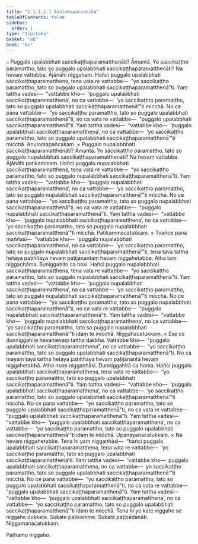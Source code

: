 ```yaml
---
title: "1.1.1.1.1 Anulomapaccanīka"
tableOfContents: false
sidebar:
  order: 1
type: "tipitaka"
basket: "ab"
book: "kv"
---
```



<DynamicBreadcrumb />

<Division number="1" book="kv">

<Paragraph number="2" book="kv">
๐ Puggalo upalabbhati saccikaṭṭhaparamatthenāti? Āmantā. Yo saccikaṭṭho paramattho, tato so puggalo upalabbhati saccikaṭṭhaparamatthenāti? Na hevaṃ vattabbe.
</Paragraph>

<Paragraph number="3" book="kv">
Ājānāhi niggahaṃ. Hañci puggalo upalabbhati saccikaṭṭhaparamatthena, tena vata re vattabbe—  “yo saccikaṭṭho paramattho, tato so puggalo upalabbhati saccikaṭṭhaparamatthenā”ti. Yaṃ tattha vadesi—  “vattabbe kho—  ‘puggalo upalabbhati saccikaṭṭhaparamatthena’, no ca vattabbe—  ‘yo saccikaṭṭho paramattho, tato so puggalo upalabbhati saccikaṭṭhaparamatthenā’”ti micchā.
</Paragraph>

<Paragraph number="4" book="kv">
No ce pana vattabbe—  “yo saccikaṭṭho paramattho, tato so puggalo upalabbhati saccikaṭṭhaparamatthenā”ti, no ca vata re vattabbe—  “puggalo upalabbhati saccikaṭṭhaparamatthenā”ti. Yaṃ tattha vadesi—  “vattabbe kho—  ‘puggalo upalabbhati saccikaṭṭhaparamatthena’, no ca vattabbe—  ‘yo saccikaṭṭho paramattho, tato so puggalo upalabbhati saccikaṭṭhaparamatthenā’”ti micchā.

</Paragraph>
</Division>

<Paragraph number="5" type="center" book="kv">
Anulomapañcakaṃ.


</Paragraph>

<Division number="2" book="kv">

<Paragraph number="6" book="kv">
× Puggalo nupalabbhati saccikaṭṭhaparamatthenāti? Āmantā. Yo saccikaṭṭho paramattho, tato so puggalo nupalabbhati saccikaṭṭhaparamatthenāti? Na hevaṃ vattabbe.
</Paragraph>

<Paragraph number="7" book="kv">
Ājānāhi paṭikammaṃ. Hañci puggalo nupalabbhati saccikaṭṭhaparamatthena, tena vata re vattabbe—  “yo saccikaṭṭho paramattho, tato so puggalo nupalabbhati saccikaṭṭhaparamatthenā”ti. Yaṃ tattha vadesi—  “vattabbe kho—  ‘puggalo nupalabbhati saccikaṭṭhaparamatthena’, no ca vattabbe—  ‘yo saccikaṭṭho paramattho, tato so puggalo nupalabbhati saccikaṭṭhaparamatthenā’”ti micchā.
</Paragraph>

<Paragraph number="8" book="kv">
No ce pana vattabbe—  “yo saccikaṭṭho paramattho, tato so puggalo nupalabbhati saccikaṭṭhaparamatthenā”ti, no ca vata re vattabbe—  “puggalo nupalabbhati saccikaṭṭhaparamatthenā”ti. Yaṃ tattha vadesi—  “vattabbe kho—  ‘puggalo nupalabbhati saccikaṭṭhaparamatthena’, no ca vattabbe—  ‘yo saccikaṭṭho paramattho, tato so puggalo nupalabbhati saccikaṭṭhaparamatthenā’”ti micchā.

</Paragraph>
</Division>

<Paragraph number="9" type="center" book="kv">
Paṭikammacatukkaṃ.


</Paragraph>

<Division number="3" book="kv">

<Paragraph number="10" book="kv">
× Tvañce pana maññasi—  “vattabbe kho—  ‘puggalo nupalabbhati saccikaṭṭhaparamatthena’, no ca vattabbe—  ‘yo saccikaṭṭho paramattho, tato so puggalo nupalabbhati saccikaṭṭhaparamatthenā’”ti, tena tava tattha hetāya paṭiññāya hevaṃ paṭijānantaṃ hevaṃ niggahetabbe. Atha taṃ niggaṇhāma. Suniggahito ca hosi.
</Paragraph>

<Paragraph number="11" book="kv">
Hañci puggalo nupalabbhati saccikaṭṭhaparamatthena, tena vata re vattabbe—  “yo saccikaṭṭho paramattho, tato so puggalo nupalabbhati saccikaṭṭhaparamatthenā”ti. Yaṃ tattha vadesi—  “vattabbe kho—  ‘puggalo nupalabbhati saccikaṭṭhaparamatthena’, no ca vattabbe—  ‘yo saccikaṭṭho paramattho, tato so puggalo nupalabbhati saccikaṭṭhaparamatthenā’”ti micchā.
</Paragraph>

<Paragraph number="12" book="kv">
No ce pana vattabbe—  “yo saccikaṭṭho paramattho, tato so puggalo nupalabbhati saccikaṭṭhaparamatthenā”ti, no ca vata re vattabbe—  “puggalo nupalabbhati saccikaṭṭhaparamatthenā”ti. Yaṃ tattha vadesi—  “vattabbe kho—  ‘puggalo nupalabbhati saccikaṭṭhaparamatthena’, no ca vattabbe—  ‘yo saccikaṭṭho paramattho, tato so puggalo nupalabbhati saccikaṭṭhaparamatthenā’”ti idaṃ te micchā.

</Paragraph>
</Division>

<Paragraph number="13" type="center" book="kv">
Niggahacatukkaṃ.


</Paragraph>

<Division number="4" book="kv">

<Paragraph number="14" book="kv">
× Ese ce dunniggahite hevamevaṃ tattha dakkha. Vattabbe kho—  “puggalo upalabbhati saccikaṭṭhaparamatthena”, no ca vattabbe—  “yo saccikaṭṭho paramattho, tato so puggalo upalabbhati saccikaṭṭhaparamatthenā”ti. No ca mayaṃ tayā tattha hetāya paṭiññāya hevaṃ paṭijānantā hevaṃ niggahetabbā. Atha maṃ niggaṇhāsi. Dunniggahitā ca homa.
</Paragraph>

<Paragraph number="15" book="kv">
Hañci puggalo upalabbhati saccikaṭṭhaparamatthena, tena vata re vattabbe—  “yo saccikaṭṭho paramattho, tato so puggalo upalabbhati saccikaṭṭhaparamatthenā”ti. Yaṃ tattha vadesi—  “vattabbe kho—  ‘puggalo upalabbhati saccikaṭṭhaparamatthena’, no ca vattabbe—  ‘yo saccikaṭṭho paramattho, tato so puggalo upalabbhati saccikaṭṭhaparamatthenā’”ti micchā.
</Paragraph>

<Paragraph number="16" book="kv">
No ce pana vattabbe—  “yo saccikaṭṭho paramattho, tato so puggalo upalabbhati saccikaṭṭhaparamatthenā”ti, no ca vata re vattabbe—  “puggalo upalabbhati saccikaṭṭhaparamatthenā”ti. Yaṃ tattha vadesi—  “vattabbe kho—  ‘puggalo upalabbhati saccikaṭṭhaparamatthena’, no ca vattabbe—  ‘yo saccikaṭṭho paramattho, tato so puggalo upalabbhati saccikaṭṭhaparamatthenā’”ti idaṃ te micchā.

</Paragraph>
</Division>

<Paragraph number="17" type="center" book="kv">
Upanayanacatukkaṃ.


</Paragraph>

<Division number="5" book="kv">

<Paragraph number="18" book="kv">
× Na hevaṃ niggahetabbe. Tena hi yaṃ niggaṇhāsi—  “hañci puggalo upalabbhati saccikaṭṭhaparamatthena, tena vata re vattabbe—  ‘yo saccikaṭṭho paramattho, tato so puggalo upalabbhati saccikaṭṭhaparamatthenā’ti. Yaṃ tattha vadesi—  ‘vattabbe kho—  puggalo upalabbhati saccikaṭṭhaparamatthena, no ca vattabbe—  yo saccikaṭṭho paramattho, tato so puggalo upalabbhati saccikaṭṭhaparamatthenā’”ti micchā.
</Paragraph>

<Paragraph number="19" book="kv">
No ce pana vattabbe—  “yo saccikaṭṭho paramattho, tato so puggalo upalabbhati saccikaṭṭhaparamatthenā”ti, no ca vata re vattabbe—  “puggalo upalabbhati saccikaṭṭhaparamatthenā”ti. Yaṃ tattha vadesi—  “vattabbe kho—  ‘puggalo upalabbhati saccikaṭṭhaparamatthena’, no ca vattabbe—  ‘yo saccikaṭṭho paramattho, tato so puggalo upalabbhati saccikaṭṭhaparamatthenā’”ti idaṃ te micchā. Tena hi ye kate niggahe se niggahe dukkaṭe. Sukate paṭikamme. Sukatā paṭipādanāti.

</Paragraph>
</Division>

<Paragraph number="20" type="center" book="kv">
Niggamanacatukkaṃ.

  
Paṭhamo niggaho.
</Paragraph>